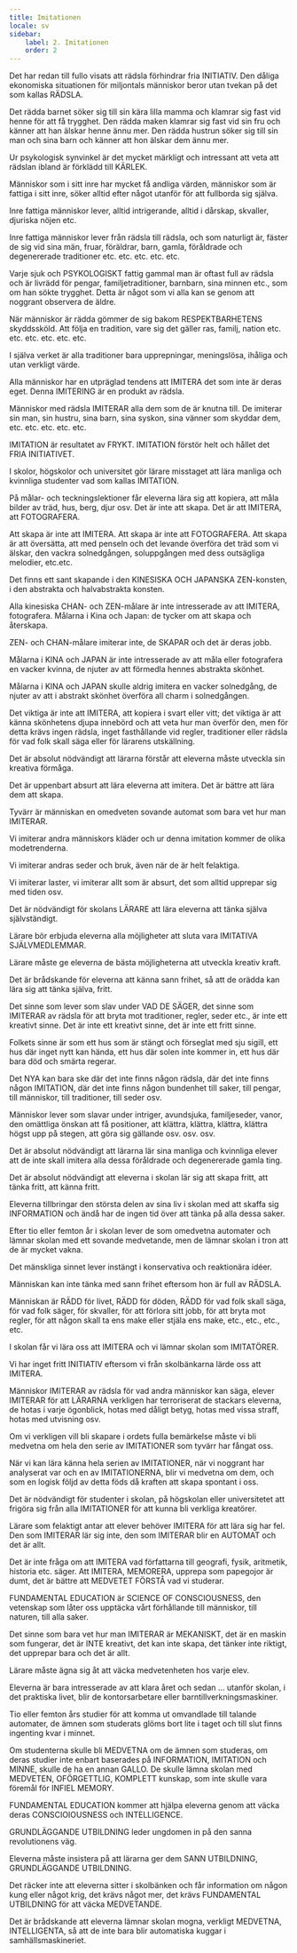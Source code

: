 ```yaml
---
title: Imitationen
locale: sv
sidebar:
    label: 2. Imitationen
    order: 2
---
```

Det har redan till fullo visats att rädsla förhindrar fria INITIATIV. Den dåliga ekonomiska situationen för miljontals människor beror utan tvekan på det som kallas RÄDSLA.

Det rädda barnet söker sig till sin kära lilla mamma och klamrar sig fast vid henne för att få trygghet. Den rädda maken klamrar sig fast vid sin fru och känner att han älskar henne ännu mer. Den rädda hustrun söker sig till sin man och sina barn och känner att hon älskar dem ännu mer.

Ur psykologisk synvinkel är det mycket märkligt och intressant att veta att rädslan ibland är förklädd till KÄRLEK.

Människor som i sitt inre har mycket få andliga värden, människor som är fattiga i sitt inre, söker alltid efter något utanför för att fullborda sig själva.

Inre fattiga människor lever, alltid intrigerande, alltid i dårskap, skvaller, djuriska nöjen etc.

Inre fattiga människor lever från rädsla till rädsla, och som naturligt är, fäster de sig vid sina män, fruar, föräldrar, barn, gamla, föråldrade och degenererade traditioner etc. etc. etc. etc. etc.

Varje sjuk och PSYKOLOGISKT fattig gammal man är oftast full av rädsla och är livrädd för pengar, familjetraditioner, barnbarn, sina minnen etc., som om han sökte trygghet. Detta är något som vi alla kan se genom att noggrant observera de äldre.

När människor är rädda gömmer de sig bakom RESPEKTBARHETENS skyddssköld. Att följa en tradition, vare sig det gäller ras, familj, nation etc. etc. etc. etc. etc. etc.

I själva verket är alla traditioner bara upprepningar, meningslösa, ihåliga och utan verkligt värde.

Alla människor har en utpräglad tendens att IMITERA det som inte är deras eget. Denna IMITERING är en produkt av rädsla.

Människor med rädsla IMITERAR alla dem som de är knutna till. De imiterar sin man, sin hustru, sina barn, sina syskon, sina vänner som skyddar dem, etc. etc. etc. etc. etc.

IMITATION är resultatet av FRYKT. IMITATION förstör helt och hållet det FRIA INITIATIVET.

I skolor, högskolor och universitet gör lärare misstaget att lära manliga och kvinnliga studenter vad som kallas IMITATION.

På målar- och teckningslektioner får eleverna lära sig att kopiera, att måla bilder av träd, hus, berg, djur osv. Det är inte att skapa. Det är att IMITERA, att FOTOGRAFERA.

Att skapa är inte att IMITERA. Att skapa är inte att FOTOGRAFERA. Att skapa är att översätta, att med penseln och det levande överföra det träd som vi älskar, den vackra solnedgången, soluppgången med dess outsägliga melodier, etc.etc.

Det finns ett sant skapande i den KINESISKA OCH JAPANSKA ZEN-konsten, i den abstrakta och halvabstrakta konsten.

Alla kinesiska CHAN- och ZEN-målare är inte intresserade av att IMITERA, fotografera. Målarna i Kina och Japan: de tycker om att skapa och återskapa.

ZEN- och CHAN-målare imiterar inte, de SKAPAR och det är deras jobb.

Målarna i KINA och JAPAN är inte intresserade av att måla eller fotografera en vacker kvinna, de njuter av att förmedla hennes abstrakta skönhet.

Målarna i KINA och JAPAN skulle aldrig imitera en vacker solnedgång, de njuter av att i abstrakt skönhet överföra all charm i solnedgången.

Det viktiga är inte att IMITERA, att kopiera i svart eller vitt; det viktiga är att känna skönhetens djupa innebörd och att veta hur man överför den, men för detta krävs ingen rädsla, inget fasthållande vid regler, traditioner eller rädsla för vad folk skall säga eller för lärarens utskällning.

Det är absolut nödvändigt att lärarna förstår att eleverna måste utveckla sin kreativa förmåga.

Det är uppenbart absurt att lära eleverna att imitera. Det är bättre att lära dem att skapa.

Tyvärr är människan en omedveten sovande automat som bara vet hur man IMITERAR.

Vi imiterar andra människors kläder och ur denna imitation kommer de olika modetrenderna.

Vi imiterar andras seder och bruk, även när de är helt felaktiga.

Vi imiterar laster, vi imiterar allt som är absurt, det som alltid upprepar sig med tiden osv.

Det är nödvändigt för skolans LÄRARE att lära eleverna att tänka själva självständigt.

Lärare bör erbjuda eleverna alla möjligheter att sluta vara IMITATIVA SJÄLVMEDLEMMAR.

Lärare måste ge eleverna de bästa möjligheterna att utveckla kreativ kraft.

Det är brådskande för eleverna att känna sann frihet, så att de orädda kan lära sig att tänka själva, fritt.

Det sinne som lever som slav under VAD DE SÄGER, det sinne som IMITERAR av rädsla för att bryta mot traditioner, regler, seder etc., är inte ett kreativt sinne. Det är inte ett kreativt sinne, det är inte ett fritt sinne.

Folkets sinne är som ett hus som är stängt och förseglat med sju sigill, ett hus där inget nytt kan hända, ett hus där solen inte kommer in, ett hus där bara död och smärta regerar.

Det NYA kan bara ske där det inte finns någon rädsla, där det inte finns någon IMITATION, där det inte finns någon bundenhet till saker, till pengar, till människor, till traditioner, till seder osv.

Människor lever som slavar under intriger, avundsjuka, familjeseder, vanor, den omättliga önskan att få positioner, att klättra, klättra, klättra, klättra högst upp på stegen, att göra sig gällande osv. osv. osv.

Det är absolut nödvändigt att lärarna lär sina manliga och kvinnliga elever att de inte skall imitera alla dessa föråldrade och degenererade gamla ting.

Det är absolut nödvändigt att eleverna i skolan lär sig att skapa fritt, att tänka fritt, att känna fritt.

Eleverna tillbringar den största delen av sina liv i skolan med att skaffa sig INFORMATION och ändå har de ingen tid över att tänka på alla dessa saker.

Efter tio eller femton år i skolan lever de som omedvetna automater och lämnar skolan med ett sovande medvetande, men de lämnar skolan i tron att de är mycket vakna.

Det mänskliga sinnet lever instängt i konservativa och reaktionära idéer.

Människan kan inte tänka med sann frihet eftersom hon är full av RÄDSLA.

Människan är RÄDD för livet, RÄDD för döden, RÄDD för vad folk skall säga, för vad folk säger, för skvaller, för att förlora sitt jobb, för att bryta mot regler, för att någon skall ta ens make eller stjäla ens make, etc., etc., etc., etc.

I skolan får vi lära oss att IMITERA och vi lämnar skolan som IMITATÖRER.

Vi har inget fritt INITIATIV eftersom vi från skolbänkarna lärde oss att IMITERA.

Människor IMITERAR av rädsla för vad andra människor kan säga, elever IMITERAR för att LÄRARNA verkligen har terroriserat de stackars eleverna, de hotas i varje ögonblick, hotas med dåligt betyg, hotas med vissa straff, hotas med utvisning osv.

Om vi verkligen vill bli skapare i ordets fulla bemärkelse måste vi bli medvetna om hela den serie av IMITATIONER som tyvärr har fångat oss.

När vi kan lära känna hela serien av IMITATIONER, när vi noggrant har analyserat var och en av IMITATIONERNA, blir vi medvetna om dem, och som en logisk följd av detta föds då kraften att skapa spontant i oss.

Det är nödvändigt för studenter i skolan, på högskolan eller universitetet att frigöra sig från alla IMITATIONER för att kunna bli verkliga kreatörer.

Lärare som felaktigt antar att elever behöver IMITERA för att lära sig har fel. Den som IMITERAR lär sig inte, den som IMITERAR blir en AUTOMAT och det är allt.

Det är inte fråga om att IMITERA vad författarna till geografi, fysik, aritmetik, historia etc. säger. Att IMITERA, MEMORERA, upprepa som papegojor är dumt, det är bättre att MEDVETET FÖRSTÅ vad vi studerar.

FUNDAMENTAL EDUCATION är SCIENCE OF CONSCIOUSNESS, den vetenskap som låter oss upptäcka vårt förhållande till människor, till naturen, till alla saker.

Det sinne som bara vet hur man IMITERAR är MEKANISKT, det är en maskin som fungerar, det är INTE kreativt, det kan inte skapa, det tänker inte riktigt, det upprepar bara och det är allt.

Lärare måste ägna sig åt att väcka medvetenheten hos varje elev.

Eleverna är bara intresserade av att klara året och sedan ... utanför skolan, i det praktiska livet, blir de kontorsarbetare eller barntillverkningsmaskiner.

Tio eller femton års studier för att komma ut omvandlade till talande automater, de ämnen som studerats glöms bort lite i taget och till slut finns ingenting kvar i minnet.

Om studenterna skulle bli MEDVETNA om de ämnen som studeras, om deras studier inte enbart baserades på INFORMATION, IMITATION och MINNE, skulle de ha en annan GALLO. De skulle lämna skolan med MEDVETEN, OFÖRGETTLIG, KOMPLETT kunskap, som inte skulle vara föremål för INFIEL MEMORY.

FUNDAMENTAL EDUCATION kommer att hjälpa eleverna genom att väcka deras CONSCIOIOUSNESS och INTELLIGENCE.

GRUNDLÄGGANDE UTBILDNING leder ungdomen in på den sanna revolutionens väg.

Eleverna måste insistera på att lärarna ger dem SANN UTBILDNING, GRUNDLÄGGANDE UTBILDNING.

Det räcker inte att eleverna sitter i skolbänken och får information om någon kung eller något krig, det krävs något mer, det krävs FUNDAMENTAL UTBILDNING för att väcka MEDVETANDE.

Det är brådskande att eleverna lämnar skolan mogna, verkligt MEDVETNA, INTELLIGENTA, så att de inte bara blir automatiska kuggar i samhällsmaskineriet.
